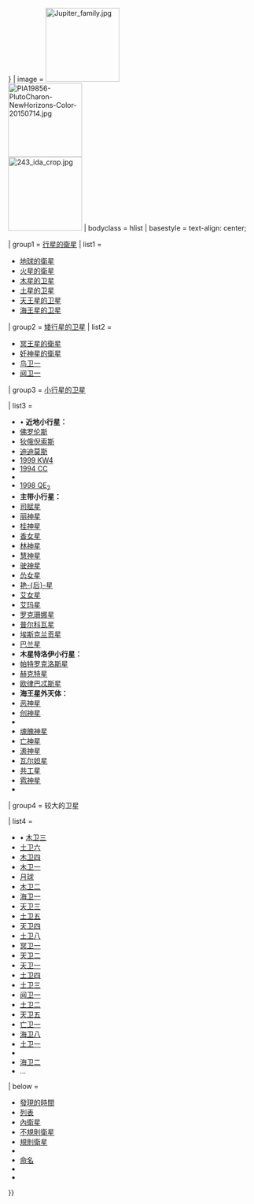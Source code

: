 {{navbox
| name  = 太陽系的衛星
| title = [[太陽系]]的[[衛星|天然衛星]]
| state = {{{state<includeonly>|autocollapse</includeonly>}}}
| border = {{{border|{{{1|}}}}}}
| image = [[File:Jupiter family.jpg|150px]]<br/ >[[File:PIA19856-PlutoCharon-NewHorizons-Color-20150714.jpg|150px]]<br />[[File:243 ida crop.jpg|150px]]
| bodyclass = hlist
| basestyle = text-align: center;

| group1 = [[太阳系天然卫星列表|行星的衛星]]
| list1  =
* [[地球#衛星|地球的衛星]]
* [[火星的衛星]]
* [[木星的卫星]]
* [[土星的卫星]]
* [[天王星的卫星]]
* [[海王星的卫星]]

| group2 = [[太阳系天然卫星列表|矮行星的卫星]]
| list2  =
* [[冥王星的衛星]]
* [[妊神星的衛星]]
* [[S/2015 (136472) 1|鸟卫一]]
* [[阋卫一]]

| group3 = [[小行星卫星|小行星的卫星]]

| list3  = 
*• '''近地小行星：'''
* [[小行星3122|佛罗伦斯]]
* [[小行星3671|狄俄倪索斯]]
* [[小行星65803|迪迪莫斯]]
* [[小行星66391|1999 KW4]] 
* [[小行星136617|1994 CC]]
* [[小行星153591|{{mp|2001 SN|263}}]]
*[[小行星285263|1998 QE<sub>2</sub>]]<br/>
*'''主带小行星：'''
* [[司赋星]]
* [[丽神星]]
* [[桂神星]]
* [[小行星45|香女星]]
* [[林神星]]
* [[慧神星]] 
* [[驶神星]]
* [[怂女星]]
* [[艷后星|艳-{后}-星]] 
* [[艾女星]] 
* [[小行星283|艾玛星]]
* [[小行星317|罗克珊娜星]]
* [[小行星762|普尔科瓦星]]
* [[小行星1509|埃斯克兰贡星]]
* [[小行星3749|巴兰星]]<br/>
* '''木星特洛伊小行星：'''
* [[小行星617|帕特罗克洛斯星]] 
* [[小行星624|赫克特星]] 
* [[小行星3548|欧律巴忒斯星]] <br/>
* '''海王星外天体：'''
* [[小行星47171|恶神星]] 
* [[创神星]] 
* [[小行星55637|{{mp|2002 UX|25}}]]
* [[魂魄神星]]
* [[亡神星]]
* [[小行星120347|潫神星]] 
* [[小行星174567|瓦尔妲星]]
* [[共工星]] 
* [[小行星229762|雹神星]] 
* [[小行星532037|{{mp|2013 FY|27}}]]

| group4 = 较大的卫星

| list4  = 
* • [[木卫三]] <!---(2634 km = mean radius)--->
* [[土卫六]] <!---(2575 km = mean radius)--->
* [[木卫四]] <!---(2410 km = mean radius)--->
* [[木卫一]] <!---(1822 km = mean radius)--->
* [[月球]] <!---(1737 km = mean radius)--->
* [[木卫二]] <!---(1561 km = mean radius)--->
* [[海卫一]] <!---(1353 km = mean radius)--->
* [[天卫三]] <!---(789 km = mean radius)--->
* [[土卫五]] <!---(764 km = mean radius)--->
* [[天卫四]] <!---(761 km = mean radius)--->
* [[土卫八]] <!---(736 km = mean radius)--->
* [[冥卫一]] <!---(604 km = mean radius)--->
* [[天卫二]] <!---(585 km = mean radius)--->
* [[天卫一]] <!---(579 km = mean radius)--->
* [[土卫四]] <!---(561 km = mean radius)--->
* [[土卫三]] <!---(533 km = mean radius)--->
* [[阋卫一]] <!---(~350 km = mean radius)--->
* [[土卫二]] <!---(252 km = mean radius)--->
* [[天卫五]] <!---(236 km = mean radius)--->
* [[亡卫一]]<!--221 km-->
* [[海卫八]] <!---(211 km = mean radius)--->
* [[土卫一]] <!---(198 km = mean radius)--->
* {{le|瓦卫一|Ilmarë (moon)}} <!-- ~180 km -->
* [[海卫二]] <!---(~170 km = mean radius)--->
* ...

| below =
* [[太阳系天体发现时间列表|發現的時間]]
* [[太阳系天然卫星列表|列表]]
* [[內衛星]]
* [[不規則衛星]]
* [[規則衛星]]
* {{le|行星大小的卫星|Planetary-mass moon}}
* [[卫星的命名|命名]]
* {{le|卫星的卫星|Subsatellite}}
* {{le|特洛伊卫星|Co-orbital configuration}}

}}<noinclude>
{{noteTA
|G1=希臘神話
|1 = zh-hans:狄俄倪索斯; zh-tw:戴歐尼修斯;
}}
{{documentation}}
</noinclude>